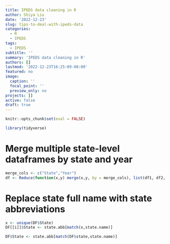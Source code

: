 ```yaml
---
title: IPEDS data cleaning in R
author: Shiya Liu
date: '2022-12-23'
slug: tips-to-deal-with-ipeds-data
categories:
  - R
  - IPEDS
tags:
  - IPEDS
subtitle: ''
summary: 'IPEDS data cleaning in R'
authors: []
lastmod: '2022-12-23T16:25:09-08:00'
featured: no
image:
  caption: ''
  focal_point: ''
  preview_only: no
projects: []
active: false
draft: true
---
```

```r
knitr::opts_chunk$set(eval = FALSE)
```

```r
library(tidyverse)
```

# Merge multiple state-level dataframes by state and year
```r
merge_cols <- c("State","Year")
df <- Reduce(function(x,y) merge(x,y, by = merge_cols), list(df1, df2, df3, df4,...))
```

# Replace state full name with state abbreviations

```r
x <- unique(DF$State)
DF[[i]]$State <- state.abb[match(x,state.name)]
```

```r
DF$State <- state.abb[match(DF$state,state.name)]
```

